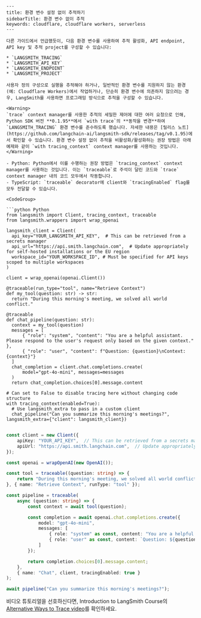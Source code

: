 ```mdx
---
title: 환경 변수 설정 없이 추적하기
sidebarTitle: 환경 변수 없이 추적
keywords: cloudflare, cloudflare workers, serverless
---

다른 가이드에서 언급했듯이, 다음 환경 변수를 사용하여 추적 활성화, API endpoint, API key 및 추적 project를 구성할 수 있습니다:

* `LANGSMITH_TRACING`
* `LANGSMITH_API_KEY`
* `LANGSMITH_ENDPOINT`
* `LANGSMITH_PROJECT`

사용자 정의 구성으로 실행을 추적해야 하거나, 일반적인 환경 변수를 지원하지 않는 환경(예: Cloudflare Workers)에서 작업하거나, 단순히 환경 변수에 의존하지 않으려는 경우, LangSmith를 사용하면 프로그래밍 방식으로 추적을 구성할 수 있습니다.

<Warning>
`trace` context manager를 사용한 추적의 세밀한 제어에 대한 여러 요청으로 인해, Python SDK 버전 **0.1.95**에서 `with trace`의 **동작을 변경**하여 `LANGSMITH_TRACING` 환경 변수를 준수하도록 했습니다. 자세한 내용은 [릴리스 노트](https://github.com/langchain-ai/langsmith-sdk/releases/tag/v0.1.95)에서 확인할 수 있습니다. 환경 변수 설정 없이 추적을 비활성화/활성화하는 권장 방법은 아래 예제와 같이 `with tracing_context` context manager를 사용하는 것입니다.
</Warning>

- Python: Python에서 이를 수행하는 권장 방법은 `tracing_context` context manager를 사용하는 것입니다. 이는 `traceable`로 주석이 달린 코드와 `trace` context manager 내의 코드 모두에서 작동합니다.
- TypeScript: `traceable` decorator에 client와 `tracingEnabled` flag를 모두 전달할 수 있습니다.

<CodeGroup>

```python Python
from langsmith import Client, tracing_context, traceable
from langsmith.wrappers import wrap_openai

langsmith_client = Client(
  api_key="YOUR_LANGSMITH_API_KEY",  # This can be retrieved from a secrets manager
  api_url="https://api.smith.langchain.com",  # Update appropriately for self-hosted installations or the EU region
  workspace_id="YOUR_WORKSPACE_ID", # Must be specified for API keys scoped to multiple workspaces
)

client = wrap_openai(openai.Client())

@traceable(run_type="tool", name="Retrieve Context")
def my_tool(question: str) -> str:
  return "During this morning's meeting, we solved all world conflict."

@traceable
def chat_pipeline(question: str):
  context = my_tool(question)
  messages = [
      { "role": "system", "content": "You are a helpful assistant. Please respond to the user's request only based on the given context." },
      { "role": "user", "content": f"Question: {question}\nContext: {context}"}
  ]
  chat_completion = client.chat.completions.create(
      model="gpt-4o-mini", messages=messages
  )
  return chat_completion.choices[0].message.content

# Can set to False to disable tracing here without changing code structure
with tracing_context(enabled=True):
  # Use langsmith_extra to pass in a custom client
  chat_pipeline("Can you summarize this morning's meetings?", langsmith_extra={"client": langsmith_client})
```

```typescript TypeScript

const client = new Client({
    apiKey: "YOUR_API_KEY",  // This can be retrieved from a secrets manager
    apiUrl: "https://api.smith.langchain.com",  // Update appropriately for self-hosted installations or the EU region
});

const openai = wrapOpenAI(new OpenAI());

const tool = traceable((question: string) => {
    return "During this morning's meeting, we solved all world conflict.";
}, { name: "Retrieve Context", runType: "tool" });

const pipeline = traceable(
    async (question: string) => {
        const context = await tool(question);

        const completion = await openai.chat.completions.create({
            model: "gpt-4o-mini",
            messages: [
                { role: "system" as const, content: "You are a helpful assistant. Please respond to the user's request only based on the given context." },
                { role: "user" as const, content: `Question: ${question}\nContext: ${context}`}
            ]
        });

        return completion.choices[0].message.content;
    },
    { name: "Chat", client, tracingEnabled: true }
);

await pipeline("Can you summarize this morning's meetings?");
```

</CodeGroup>

비디오 튜토리얼을 선호하신다면, Introduction to LangSmith Course의 [Alternative Ways to Trace video](https://academy.langchain.com/pages/intro-to-langsmith-preview)를 확인하세요.